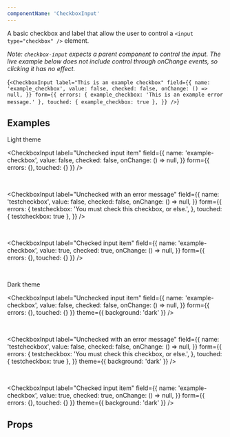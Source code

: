 ```yaml
---
componentName: 'CheckboxInput'
---
```


A basic checkbox and label that allow the user to control a `<input type="checkbox" />` element.

_Note: `checkbox-input` expects a parent component to control the input. The live example below does not include control through onChange events, so clicking it has no effect._

<LiveComponent>{`
<CheckboxInput
  label="This is an example checkbox"
  field={{
    name: 'example_checkbox',
    value: false,
    checked: false,
    onChange: () => null,
  }}
  form={{
    errors: { example_checkbox: 'This is an example error message.' },
    touched: { example_checkbox: true },
  }}
/>
`}</LiveComponent>

<UsageDetails packageName="@hashicorp/react-checkbox-input" />

## Examples

<p className="g-type-label" style={{ color: 'var(--gray-4)' }}>
  Light theme
</p>

<div style={{padding: "24px", border: "1px solid var(--gray-6)"}}>

<CheckboxInput
  label="Unchecked input item"
  field={{
    name: 'example-checkbox',
    value: false,
    checked: false,
    onChange: () => null,
  }}
  form={{ errors: {}, touched: {} }}
/>

<br />

<CheckboxInput
  label="Unchecked with an error message"
  field={{
    name: 'testcheckbox',
    value: false,
    checked: false,
    onChange: () => null,
  }}
  form={{
    errors: {
      testcheckbox: 'You must check this checkbox, or else.',
    },
    touched: { testcheckbox: true },
  }}
/>

<br />

<CheckboxInput
  label="Checked input item"
  field={{
    name: 'example-checkbox',
    value: true,
    checked: true,
    onChange: () => null,
  }}
  form={{ errors: {}, touched: {} }}
/>

</div>

<br />
<p className="g-type-label" style={{ color: 'var(--gray-4)' }}>
  Dark theme
</p>

<div style={{padding: "24px", background: "black"}}>

<CheckboxInput
  label="Unchecked input item"
  field={{
    name: 'example-checkbox',
    value: false,
    checked: false,
    onChange: () => null,
  }}
  form={{ errors: {}, touched: {} }}
  theme={{ background: 'dark' }}
/>

<br />

<CheckboxInput
  label="Unchecked with an error message"
  field={{
    name: 'testcheckbox',
    value: false,
    checked: false,
    onChange: () => null,
  }}
  form={{
    errors: {
      testcheckbox: 'You must check this checkbox, or else.',
    },
    touched: { testcheckbox: true },
  }}
  theme={{ background: 'dark' }}
/>

<br />

<CheckboxInput
  label="Checked input item"
  field={{
    name: 'example-checkbox',
    value: true,
    checked: true,
    onChange: () => null,
  }}
  form={{ errors: {}, touched: {} }}
  theme={{ background: 'dark' }}
/>

</div>

## Props

<PropsTable props={componentProps} />
